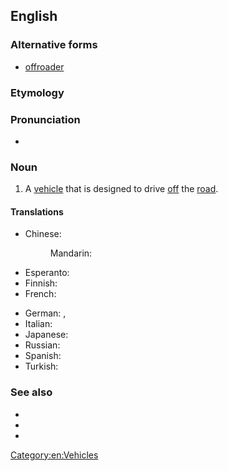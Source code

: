 {{also|offroader}}
==English==
{{wp|Off-road vehicle}}

===Alternative forms===
* [[offroader]]

===Etymology===
{{suffix|en|off-road|er}}

===Pronunciation===
* {{audio|en|En-au-off-roader.ogg|Audio (AU)}}

===Noun===
{{en-noun}}

# {{lb|en|idiomatic}} A [[vehicle]] that is designed to drive [[off]] the [[road]].

====Translations====
{{trans-top|vehicle designed for driving offroad}}
* Chinese:
*: Mandarin: {{t-needed|cmn}}
* Esperanto: {{t|eo|ajnagrundaj aŭtomobiloj}}
* Finnish: {{t|fi|maastoajoneuvo}}
* French: {{t+|fr|tout-terrain|m}}
{{trans-mid}}
* German: {{t|de|Offroader|m}}, {{t+|de|Geländewagen|m}}
* Italian: {{t+|it|fuoristrada|m}}
* Japanese: {{t-needed|ja}}
* Russian: {{t+|ru|внедоро́жник|m}}
* Spanish: {{t|es|vehículo todoterreno}}
* Turkish: {{t|tr|arazi aracı}}
{{trans-bottom}}

===See also===
* {{l|en|off-road}}
* {{l|en|on-roader}}
* {{l|en|softroader}}

[[Category:en:Vehicles]]